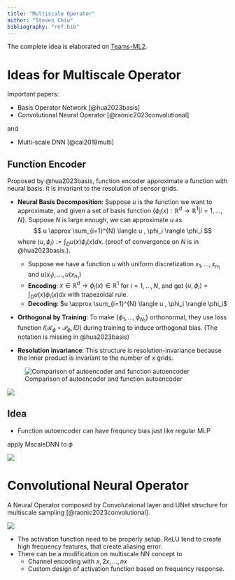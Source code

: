 ```yaml
---
title: "Multiscale Operator"
author: "Steven Chiu"
bibliography: "ref.bib"
---
```


The complete idea is elaborated on [Teams-ML2](https://teams.microsoft.com/l/message/19:nWhydcqAbh-0e26Qa0QK_SWvl7LDr9ZakvzHOA_kEnU1@thread.tacv2/1748557980748?tenantId=a722dec9-ae4e-4ae3-9d75-fd66e2680a63&groupId=48397e69-b3b0-4894-a7ef-09a88d862b21&parentMessageId=1748557980748&teamName=IL-LDRD%20MultiLevel%20Machine%20Learning%20(ML%5E2)&channelName=ML%5E2&createdTime=1748557980748).

# Ideas for Multiscale Operator


Important papers:

- Basis Operator Network [@hua2023basis]
- Convolutional Neural Operator [@raonic2023convolutional]

and 

- Multi-scale DNN [@cai2019multi]


## Function Encoder

Proposed by @hua2023basis, function encoder approximate a function with neural basis. It is invariant to the resolution of sensor grids.  

- **Neural Basis Decomposition**: Suppose $u$ is the function we want to approximate, and given a set of basis function $\{\phi_i(x): \mathbb{R}^d \to \mathbb{R}^1| i=1,\dots, N\}$. Suppose $N$ is large enough, we can approximate $u$ as
$$
u \approx \sum_{i=1}^{N} \langle u , \phi_i \rangle \phi_i
$$
where $\langle u, \phi_i\rangle := \int_D u(x) \phi_i (x) dx$. (proof of convergence on $N$ is in @hua2023basis.).
    - Suppose we have a function $u$ with uniform discretization $x_1, \dots, x_{n_1}$ and $u(x_1), \dots, u(x_{n_1})$
    - **Encoding**: $x \in \mathbb{R}^d \to \phi_i(x) \in \mathbb{R}^1$ for $i=1,\dots, N$, and get $\langle u, \phi_i\rangle =  \int_D u(x) \phi_i (x) dx$ with trapezoidal rule.
    - **Decoding**: $u \approx \sum_{i=1}^{N} \langle u , \phi_i \rangle \phi_i$

- **Orthogonal by Training**: To make $\{\phi_1, \dots, \phi_{N_1}\}$ orthonormal, they use loss function $l(\mathcal{R}_\phi \circ \mathcal{P}_\phi, ID)$ during training to induce orthogonal bias.  (The notation is missing in @hua2023basis)


- **Resolution invariance**: This structure is resolution-invariance because the inner product is invariant to the number of $x$ grids. 



![Comparison of autoencoder and function autoencoder](img/function_encoder.png) 

![](img/basisonet.png)


## Idea

- Function autoencoder can have frequncy bias just like regular MLP


apply MscaleDNN to $\phi$

![](img/mscalednn.png)



# Convolutional Neural Operator

A Neural Operator composed by Convolutaional layer and UNet structure for multiscale sampling [@raonic2023convolutional]. 

![](img/CNO.png)

- The activation function need to be properly setup. ReLU tend to create high frequency features, that create aliasing error. 
- There can be a modification on multiscale NN concept to 
  - Channel encoding with $x, 2x, \dots, nx$
  - Custom design of activation function based on frequency response.
